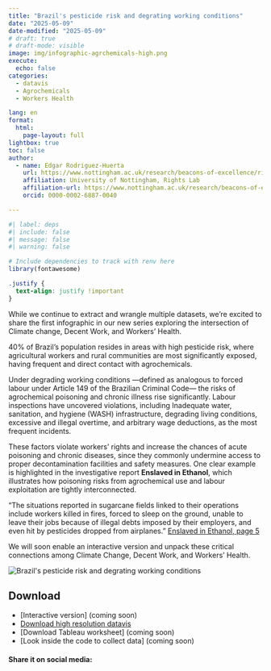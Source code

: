 ```yaml
---
title: "Brazil's pesticide risk and degrating working conditions"
date: "2025-05-09"
date-modified: "2025-05-09"
# draft: true
# draft-mode: visible 
image: img/infographic-agrchemicals-high.png
execute:
  echo: false
categories:
  - datavis
  - Agrochemicals
  - Workers Health

lang: en
format: 
  html:
    page-layout: full
lightbox: true
toc: false
author:
  - name: Edgar Rodriguez-Huerta
    url: https://www.nottingham.ac.uk/research/beacons-of-excellence/rights-lab/our-team/edgar-rodríguez-huerta/index.aspx
    affiliation: University of Nottingham, Rights Lab
    affiliation-url: https://www.nottingham.ac.uk/research/beacons-of-excellence/rights-lab/index.aspx
    orcid: 0000-0002-6887-0040

---
```


```r
#| label: deps
#| include: false
#| message: false
#| warning: false

# Include dependencies to track with renv here
library(fontawesome)
```

```css
.justify {
  text-align: justify !important
}
```

:::{.column-body-outset}

While we continue to extract and wrangle multiple datasets, we're excited to share the first infographic in our new series exploring the intersection of Climate change, Decent Work, and Workers’ Health.

40% of Brazil's population resides in areas with high pesticide risk, where agricultural workers and rural communities are most significantly exposed, having frequent and direct contact with agrochemicals.

Under degrading working conditions —defined as analogous to forced labour under Article 149 of the Brazilian Criminal Code— the risks of agrochemical poisoning and chronic illness rise significantly. Labour inspections have uncovered violations, including Inadequate water, sanitation, and hygiene (WASH) infrastructure, degrading living conditions, excessive and illegal overtime, and arbitrary wage deductions, as the most frequent incidents.

These factors violate workers’ rights and increase the chances of acute poisoning and chronic diseases, since they commonly undermine access to proper decontamination facilities and safety measures. One clear example is highlighted in the investigative report  **Enslaved in Ethanol**, which illustrates how poisoning risks from agrochemical use and labour exploitation are tightly interconnected.


::: {.callout-warning appearance="simple" icon=false}



“The situations reported in sugarcane fields linked to their operations include workers killed in fires, forced to sleep on the ground, unable to leave their jobs because of illegal debts imposed by their employers, and even hit by pesticides dropped from airplanes.” [Enslaved in Ethanol, page 5](https://lnkd.in/euFa2uHp)

:::


We will soon enable an interactive version and unpack these critical connections among Climate Change, Decent Work, and Workers’ Health.


![](img/infographic-agrchemicals-high.png "Brazil's pesticide risk and degrating working conditions")

:::		

## Download {.appendix}

- [Interactive version] (coming soon)
- [Download high resolution datavis](img/global_pesticides_risk_score.pdf)
- [Download Tableau worksheet] (coming soon)
- [Look inside the code to collect data] (coming soon)


#### Share it on social media:

```{=html}
<!-- AddToAny BEGIN -->
<div class="a2a_kit a2a_kit_size_32 a2a_default_style" data-a2a-icon-color="#FFDC02,black">

<a class="a2a_button_email a2a_counter"></a>
<a class="a2a_button_copy_link a2a_counter"></a>
<a class="a2a_button_linkedin a2a_counter"></a>
<a class="a2a_button_facebook a2a_counter"></a>
<a class="a2a_button_bluesky a2a_counter"></a>
<a class="a2a_button_x a2a_counter"></a>
<a class="a2a_button_threads a2a_counter"></a>
<a class="a2a_button_mastodon a2a_counter"></a>
<a class="a2a_button_whatsapp a2a_counter"></a>
<a class="a2a_dd a2a_counter" href="https://www.addtoany.com/share"></a>
</div>
<script async src="https://static.addtoany.com/menu/page.js"></script>
<!-- AddToAny END -->
```

